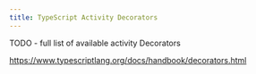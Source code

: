 ```yaml
---
title: TypeScript Activity Decorators
---
```


TODO - full list of available activity Decorators

https://www.typescriptlang.org/docs/handbook/decorators.html
